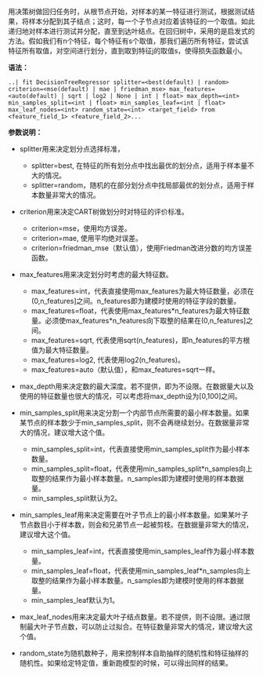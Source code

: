 用决策树做回归任务时，从根节点开始，对样本的某一特征进行测试，根据测试结果，将样本分配到其子结点；这时，每一个子节点对应着该特征的一个取值。如此递归地对样本进行测试并分配，直至到达叶结点。在回归树中，采用的是启发式的方法。假如我们有n个特征，每个特征有s个取值，那我们遍历所有特征，尝试该特征所有取值，对空间进行划分，直到取到特征j的取值s，使得损失函数最小。

**语法：**
```
..| fit DecisionTreeRegressor splitter=<best(default) | random> criterion=<mse(default) | mae | friedman_mse> max_features=<auto(default) | sqrt | log2 | None | int | float> max_depth=<int> min_samples_split=<int | float> min_samples_leaf=<int | float> max_leaf_nodes=<int> random_state=<int> <target_field> from <feature_field_1> <feature_field_2>... 
```

**参数说明：**

- splitter用来决定划分点选择标准，
	+ splitter=best, 在特征的所有划分点中找出最优的划分点，适用于样本量不大的情况。
	+ splitter=random，随机的在部分划分点中找局部最优的划分点，适用于样本数量非常大的情况。

- criterion用来决定CART树做划分时对特征的评价标准。
	+ criterion=mse，使用均方误差。
	+ criterion=mae, 使用平均绝对误差。
	+ criterion=friedman_mse（默认值），使用Friedman改进分数的均方误差函数。

- max_features用来决定划分时考虑的最大特征数。
	+ max_features=int，代表直接使用max_features为最大特征数量，必须在(0,n_features]之间。n_features即为建模时使用的特征字段的数量。
	+ max_features=float，代表使用max_features\*n_features为最大特征数量。必须使max_features\*n_features向下取整的结果在(0,n_features]之间。
	+ max_features=sqrt, 代表使用sqrt(n_features)，即n_features的平方根值为最大特征数量。
	+ max_features=log2, 代表使用log2(n_features)。
	+ max_features=auto（默认值），和max_features=sqrt一样。

- max_depth用来决定数的最大深度。若不提供，即为不设限。在数据量大以及使用的特征数量也很大的情况，可以考虑将max_depth设为[0,100]之间。

- min_samples_split用来决定分割一个内部节点所需要的最小样本数量。如果某节点的样本数少于min_samples_split，则不会再继续划分。在数据量非常大的情况，建议增大这个值。
	+ min_samples_split=int，代表直接使用min_samples_split作为最小样本数量。
	+ min_samples_split=float，代表使用min_samples_split\*n_samples向上取整的结果作为最小样本数量。n_samples即为建模时使用的样本数据量。
	+ min_samples_split默认为2。
	
- min_samples_leaf用来决定需要在叶子节点上的最小样本数量。如果某叶子节点数目小于样本数，则会和兄弟节点一起被剪枝。在数据量非常大的情况，建议增大这个值。
	+ min_samples_leaf=int，代表直接使用min_samples_leaf作为最小样本数量。
	+ min_samples_leaf=float，代表使用min_samples_leaf\*n_samples向上取整的结果作为最小样本数量。n_samples即为建模时使用的样本数据量。
	+ min_samples_leaf默认为1。

- max_leaf_nodes用来决定最大叶子结点数量。若不提供，则不设限。通过限制最大叶子节点数，可以防止过拟合。在特征数量非常大的情况，建议增大这个值。

- random_state为随机数种子，用来控制样本自助抽样的随机性和特征抽样的随机性。如果给定特定值，重新跑模型的时候，可以得出同样的结果。

